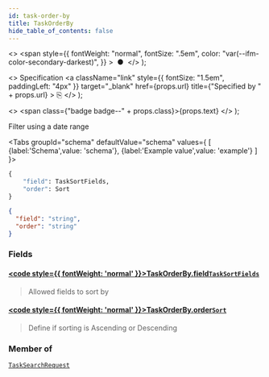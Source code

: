 ```yaml
---
id: task-order-by
title: TaskOrderBy
hide_table_of_contents: false
---
```



  <>
    <span
      style={{
        fontWeight: "normal",
        fontSize: ".5em",
        color: "var(--ifm-color-secondary-darkest)",
      }}
    >
      &nbsp;●&nbsp;
    </span>
  </>
);

  <>
    Specification
    <a
      className="link"
      style={{ fontSize: "1.5em", paddingLeft: "4px" }}
      target="_blank"
      href={props.url}
      title={"Specified by " + props.url}
    >
      ⎘
    </a>
  </>
);

  <>
    <span class={"badge badge--" + props.class}>{props.text}</span>
  </>
);

Filter using a date range

<Tabs groupId="schema" defaultValue="schema" values={
[
{label:'Schema',value: 'schema'},
{label:'Example value',value: 'example'}
]
}>
<TabItem value='schema'>

```graphql
{
    "field": TaskSortFields,
    "order": Sort
}
```

</TabItem>

<TabItem value='example'>

```json
{
  "field": "string",
  "order": "string"
}
```

</TabItem>
</Tabs>

### Fields

#### [<code style={{ fontWeight: 'normal' }}>TaskOrderBy.<b>field</b></code>](#)<Bullet />[`TaskSortFields`](../enums/task-sort-fields.mdx) <Badge class="secondary" text="non-null"/> <Badge class="secondary" text="enum"/>

> Allowed fields to sort by

#### [<code style={{ fontWeight: 'normal' }}>TaskOrderBy.<b>order</b></code>](#)<Bullet />[`Sort`](../enums/sort.mdx) <Badge class="secondary" text="non-null"/> <Badge class="secondary" text="enum"/>

> Define if sorting is Ascending or Descending

### Member of

[`TaskSearchRequest`](../requests/task-search-request.mdx) <Badge class="secondary" text="object"/>
